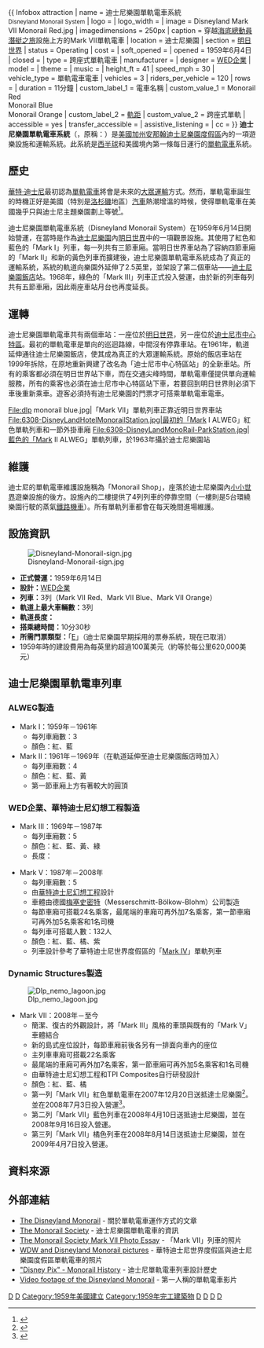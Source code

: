 {{ Infobox attraction
| name                = 迪士尼樂園單軌電車系統<br><small>Disneyland Monorail System</small>
| logo                = 
| logo_width          = 
| image               = Disneyland Mark VII Monorail Red.jpg
| imagedimensions     = 250px
| caption             = 穿越[[海底總動員潛艇之旅|海底總動員潛艇之旅]]設施上方的Mark VII單軌電車
| location            = 迪士尼樂園
| section             = [[明日世界|明日世界]]
| status              = Operating
| cost                = 
| soft_opened         = 
| opened              = 1959年6月4日
| closed              = 
| type                = 跨座式單軌電車
| manufacturer        = <!--Must not be linked.-->
| designer            = [[華特迪士尼幻想工程|WED企業]]
| model               = 
| theme               = <!--Should be linked.-->
| music               = 
| height_ft           = 41
| speed_mph           = 30
| vehicle_type        = 單軌電車電車
| vehicles            = 3
| riders_per_vehicle  = 120
| rows                = 
| duration            = 11分鐘
| custom_label_1      = 電車名稱
| custom_value_1      = Monorail Red<br>Monorail Blue<br>Monorail Orange
| custom_label_2      = [[軌距|軌距]]
| custom_value_2      = 跨座式單軌
| accessible          = yes
| transfer_accessible = 
| assistive_listening = 
| cc                  = 
}}
{{迪士尼樂園單軌電車系統RDT}}
'''迪士尼樂園單軌電車系統'''（{{lang-en|Disneyland Monorail System}}，原稱：{{lang|en|Disneyland ALWEG Monorail System}}）是[[美國|美國]][[加州|加州]][[安那翰|安那翰]][[迪士尼樂園度假區|迪士尼樂園度假區]]內的一項遊樂設施和運輸系統。此系統是[[西半球|西半球]]和美國境內第一條每日運行的[[單軌電車|單軌電車]]系統。

== 歷史 ==
[[華特·迪士尼|華特·迪士尼]]最初認為[[單軌電車|單軌電車]]將會是未來的[[大眾運輸|大眾運輸]]方式。然而，單軌電車誕生的時機正好是美國（特別是[[洛杉磯|洛杉磯]]地區）[[汽車|汽車]]熱潮增溫的時候，使得單軌電車在美國幾乎只與迪士尼主題樂園劃上等號<ref name="monorails.or">{{cite web |url=http://www.monorails.org/tMspages/Dsnylnd.html |title=Monorails of North America |website=The Monirail Society |accessdate=2014-08-10 |language=en |archive-date=2016-07-29 |archive-url=https://web.archive.org/web/20160729070502/http://www.monorails.org/tMspages/Dsnylnd.html |dead-url=no }}</ref>。

迪士尼樂園單軌電車系統（Disneyland Monorail System）在1959年6月14日開始營運，在當時是作為[[迪士尼樂園|迪士尼樂園]]內[[明日世界|明日世界]]中的一項觀景設施。其使用了紅色和藍色的「Mark I」列車，每一列共有三節車廂。當明日世界車站為了容納四節車廂的「Mark II」和新的黃色列車而擴建後，迪士尼樂園單軌電車系統成為了真正的運輸系統，系統的軌道向樂園外延伸了2.5英里，並架設了第二個車站——[[迪士尼樂園飯店|迪士尼樂園飯店]]站。1968年，綠色的「Mark III」列車正式投入營運，由於新的列車每列共有五節車廂，因此兩座車站月台也再度延長。

== 運轉 ==
迪士尼樂園單軌電車共有兩個車站：一座位於[[明日世界|明日世界]]，另一座位於[[迪士尼市中心特區_(迪士尼樂園度假區)|迪士尼市中心特區]]。最初的單軌電車是單向的巡迴路線，中間沒有停靠車站。在1961年，軌道延伸通往迪士尼樂園飯店，使其成為真正的大眾運輸系統。原始的飯店車站在1999年拆除，在原地重新興建了改名為「迪士尼市中心特區站」的全新車站。所有的乘客都必須在明日世界站下車，而在交通尖峰時間，單軌電車僅提供單向運輸服務，所有的乘客也必須在迪士尼市中心特區站下車，若要回到明日世界則必須下車後重新乘車。遊客必須持有迪士尼樂園的門票才可搭乘單軌電車電車。

<gallery>
File:dlp monorail blue.jpg|「Mark VII」單軌列車正靠近明日世界車站
File:6308-DisneyLandHotelMonorailStation.jpg|最初的「Mark I ALWEG」紅色單軌列車和一節外掛車廂
File:6308-DisneyLandMonoRail-ParkStation.jpg|藍色的「Mark II ALWEG」單軌列車，於1963年攝於迪士尼樂園站
</gallery>

== 維護 ==
迪士尼的單軌電車維護設施稱為「Monorail Shop」，座落於迪士尼樂園內[[小小世界|小小世界]]遊樂設施的後方。設施內的二樓提供了4列列車的停靠空間（一樓則是5台環繞樂園行駛的蒸氣[[鐵路機車|鐵路機車]]）。所有單軌列車都會在每天晚間進場維護。

== 設施資訊 ==
[[File:Disneyland-Monorail-sign.jpg|thumb]]
* '''正式營運：'''1959年6月14日
* '''設計：'''[[華特迪士尼幻想工程|WED企業]]
* '''列車：'''3列（Mark VII Red、Mark VII Blue、Mark VII Orange）
* '''軌道上最大車輛數：'''3列
* '''軌道長度：''' {{convert|2.5|mi|km|0|abbr=off}}
* '''搭乘總時間：'''10分30秒
* '''所需門票類型：'''「[[E票券|E]]」（迪士尼樂園早期採用的票券系統，現在已取消）
* 1959年時的建設費用為每英里約超過100萬美元（約等於每公里620,000美元）

== 迪士尼樂園單軌電車列車 ==
===ALWEG製造===
* Mark I：1959年－1961年
** 每列車廂數：3
** 顏色：紅、藍
* Mark II：1961年－1969年（在軌道延伸至迪士尼樂園飯店時加入）
** 每列車廂數：4
** 顏色：紅、藍、黃
** 第一節車廂上方有著較大的圓頂

===WED企業、華特迪士尼幻想工程製造===
* Mark III：1969年－1987年
** 每列車廂數：5
** 顏色：紅、藍、黃、綠
** 長度：{{convert|137|ft|m|2}}

* Mark V：1987年－2008年
** 每列車廂數：5
** 由[[華特迪士尼幻想工程|華特迪士尼幻想工程]]設計
** 車體由德國[[梅塞史密特|梅塞史密特]]（Messerschmitt-Bölkow-Blohm）公司製造
** 每節車廂可搭載24名乘客，最尾端的車廂可再外加7名乘客，第一節車廂可再外加5名乘客和1名司機
** 每列車可搭載人數：132人
** 顏色：紅、藍、橘、紫
** 列車設計參考了華特迪士尼世界度假區的「[[華特迪士尼世界單軌電車系統|Mark IV]]」單軌列車

=== Dynamic Structures製造 ===
[[File:Dlp_nemo_lagoon.jpg|right]]
* Mark VII：2008年－至今
** 簡潔、復古的外觀設計，將「Mark III」風格的車頭與既有的「Mark V」車體結合
** 新的島式座位設計，每節車廂前後各另有一排面向車內的座位
** 主列車車廂可搭載22名乘客
** 最尾端的車廂可再外加7名乘客，第一節車廂可再外加5名乘客和1名司機
** 由華特迪士尼幻想工程和TPI Composites自行研發設計
** 顏色：紅、藍、橘
** 第一列「Mark VII」紅色單軌電車在2007年12月20日送抵達士尼樂園<ref>{{cite news | url=http://www.ocregister.com/news/cars-first-train-1946743-disney-glass | title=New monorail arrives at Disneyland | date=2007-12-20 | accessdate=2007-12-20 | work=The Orange County Register | first=Sarah | last=Tully | language=en | deadurl=yes | archiveurl=https://web.archive.org/web/20071224064039/http://www.ocregister.com/news/cars-first-train-1946743-disney-glass | archivedate=2007-12-24 }}</ref>。並在2008年7月3日投入營運<ref>{{Cite news|title=Disneyland Monorail Red debuts tonight|publisher=The Los Angeles Times|url=http://travel.latimes.com/daily-deal-blog/index.php/disneyland-monorail--2178/|date=2008-07-03|author=MacDonald, Brady|accessdate=2008-07-03|language=en|deadurl=yes|archiveurl=https://web.archive.org/web/20081002012150/http://travel.latimes.com/daily-deal-blog/index.php/disneyland-monorail--2178/|archivedate=2008-10-02}}</ref>。
** 第二列「Mark VII」藍色列車在2008年4月10日送抵迪士尼樂園，並在2008年9月16日投入營運。
** 第三列「Mark VII」橘色列車在2008年8月14日送抵迪士尼樂園，並在2009年4月7日投入營運。

== 資料來源 ==
{{reflist}}

== 外部連結 ==
*[https://archive.is/20121206012836/http://www.mouseplanet.com/kkrock/dockrock-1.htm The Disneyland Monorail] - 關於單軌電車運作方式的文章
*[http://www.monorails.org/tMspages/Dsnylnd.html The Monorail Society] {{Wayback|url=http://www.monorails.org/tMspages/Dsnylnd.html |date=20160729070502 }} - 迪士尼樂園單軌電車的資訊
*[http://www.monorails.org/tMspages/MarkVII1.html The Monorail Society Mark VII Photo Essay] {{Wayback|url=http://www.monorails.org/tMspages/MarkVII1.html |date=20090131234548 }} - 「Mark VII」列車的照片
* [http://www.bigfloridacountry.com/monorail.htm WDW and Disneyland Monorail pictures] {{Wayback|url=http://www.bigfloridacountry.com/monorail.htm |date=20140810155202 }} - 華特迪士尼世界度假區與迪士尼樂園度假區單軌電車的照片
* [http://www.disneypix.com/Transportation/Monorail/Transportation-FF.htm "Disney Pix" - Monorail History] {{Wayback|url=http://www.disneypix.com/Transportation/Monorail/Transportation-FF.htm |date=20101127172537 }} - 迪士尼單軌電車列車設計歷史
* [http://www.youtube.com/watch?v=-RvgiUpb5mM Video footage of the Disneyland Monorail] {{Wayback|url=http://www.youtube.com/watch?v=-RvgiUpb5mM |date=20140524202720 }} - 第一人稱的單軌電車影片

{{Disneyland Resort}}

{{coord|33.8128|N|117.9167|W|region:US-CA_type:landmark_scale:2000|display=title}}

[[Category:美國單軌電車|D]]
[[Category:加利福尼亚州轻轨|D]]
[[Category:1959年美國建立|Category:1959年美國建立]]
[[Category:1959年完工建築物|Category:1959年完工建築物]]
[[Category:迪士尼度假區及主題公園遊樂設施|D]]
[[Category:迪士尼樂園|D]]
[[Category:明日世界|D]]
[[Category:依名稱排列的遊樂場機動遊戲|D]]